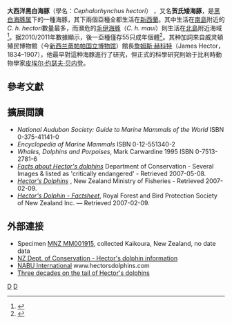{{Speciesbox
| taxon = Cephalorhynchus hectori
| binomial_authority=  Van Beneden, 1881
| status = EN
| trend = unknown
| status_system = iucn3.1
| status_ref = <ref name=iucn>{{IUCN2012.2|assessor= Reeves, R.R.|assessor2= Dawson, S.M.|assessor3= Jefferson, T.A.|assessor4= Karczmarski, L.|assessor5= Laidre, K.|assessor6= O’Corry-Crowe, G.|assessor7= Rojas-Bracho, L.|assessor8= Secchi, E.R.|assessor9= Slooten, E.|assessor10= Smith, B.D.|display-assessors= etal|year=2008|id=4162|title=Cephalorhynchus hectori|downloaded=18 January 2013}}</ref>
| image = Hector's Dolphins at Porpoise Bay 1999 a cropped.jpg
| image_caption = 大西洋黑白海豚
| image2 = Hector's dolphin size.svg
| image2_caption = 大小
| range_map = hector's dolphin range map v2.jpg
| range_map_caption = 分佈圖
| subdivision_ranks = 亞種
| subdivision =
*''C.h.hectori''
*[[毛伊海豚|毛伊海豚]] ''C.h.maui''
}}
'''大西洋黑白海豚 '''（學名：''Cephalorhynchus hectori''） ，又名'''贺氏矮海豚'''，是[[黑白海豚属|黑白海豚属]]下的一種海豚，其下兩個亞種全都生活在[[新西蘭|新西蘭]]。其中生活在[[南岛_(新西兰)|南島]]附近的''C. h. hectori''數量最多，而瀕危的[[毛伊海豚|毛伊海豚]]（''C. h. maui''）則生活在[[北島_(紐西蘭)|北島]]附近海域<ref>{{cite journal |last1=Baker |first1=Alan N. |last2=Smith |first2=Adam N.H. |last3=Pichler |first3=Franz B. |year=2002 |title=Geographical variation in Hector's dolphin: recognition of a new subspecies of ''Cephalorhynchus hectori'' |journal=Journal of the Royal Society of New Zealand |volume=32 |issue=4 |pages=713–727 |doi=10.1080/03014223.2002.9517717 |url=http://www.tandfonline.com/doi/abs/10.1080/03014223.2002.9517717 |accessdate=18 June 2013 |archive-date=2015-10-19 |archive-url=https://web.archive.org/web/20151019005659/http://www.tandfonline.com/doi/abs/10.1080/03014223.2002.9517717 |dead-url=no }}</ref>。据2010/2011年數據顯示，後一亞種僅存55只成年個體<ref>{{Cite web |title = Maui's dolphin abundance estimate |url = http://www.doc.govt.nz/conservation/native-animals/marine-mammals/dolphins/mauis-dolphin/docs-work/mauis-dolphin-abundance-estimate/ |publisher = New Zealand Department of Conservation |accessdate = 2012-03-13 |archive-url = https://web.archive.org/web/20140701040959/http://www.doc.govt.nz/conservation/native-animals/marine-mammals/dolphins/mauis-dolphin/docs-work/mauis-dolphin-abundance-estimate/ |archive-date = 2014-07-01 |dead-url = yes }}</ref>。其种加詞來自威灵頓殖民博物館（今[[新西兰蒂帕帕国立博物馆|新西兰蒂帕帕国立博物馆]]）館長[[詹姆斯·赫科特|詹姆斯·赫科特]]（James Hector，1834–1907），他最早對這种海豚進行了研究，但正式的科學研究則始于比利時動物學家[[皮埃尔·约瑟夫·贝内登|皮埃尔·约瑟夫·贝内登]]。

==參考文獻==
{{Reflist|30em}}

==擴展閲讀==
* ''National Audubon Society: Guide to Marine Mammals of the World'' ISBN 0-375-41141-0
* ''Encyclopedia of Marine Mammals'' ISBN 0-12-551340-2
* ''Whales, Dolphins and Porpoises'', Mark Carwardine 1995 ISBN 0-7513-2781-6
* ''[https://web.archive.org/web/20121021044306/http://www.doc.govt.nz/conservation/native-animals/marine-mammals/dolphins/hectors-dolphin/facts/ Facts about Hector's dolphins]'' Department of Conservation - Several Images & listed as 'critically endangered' - Retrieved 2007-05-08.
* ''[http://www.fish.govt.nz/en-nz/Environmental/Hectors+Dolphins.htm Hector's Dolphins] {{Wayback|url=http://www.fish.govt.nz/en-nz/Environmental/Hectors+Dolphins.htm |date=20080923005459 }}'', New Zealand Ministry of Fisheries - Retrieved 2007-02-09.
* ''[https://web.archive.org/web/20070926224211/http://www.forestandbird.org.nz/Marine/hectors/factsheet.asp Hector's Dolphin - Factsheet]'', Royal Forest and Bird Protection Society of New Zealand Inc. — Retrieved 2007-02-09.

==外部連接==
{{commons category|Cephalorhynchus hectori}}
* Specimen [http://collections.tepapa.govt.nz/objectdetails.aspx?oid=48306 MNZ MM001915]{{Wayback|url=http://collections.tepapa.govt.nz/objectdetails.aspx?oid=48306 |date=20121024222915 }}, collected Kaikoura, New Zealand, no date data
* [https://web.archive.org/web/20120629212641/http://www.doc.govt.nz/conservation/native-animals/marine-mammals/dolphins/hectors-dolphin NZ Dept. of Conservation - Hector's dolphin information]
* [http://www.hectorsdolphins.com NABU International] {{Wayback|url=http://www.hectorsdolphins.com/ |date=20201205143956 }} www.hectorsdolphins.com
* [http://www.radionz.co.nz/national/programmes/ourchangingworld/audio/201795806/three-decades-on-the-tail-of-hector's-dolphins Three decades on the tail of Hector's dolphins] {{Wayback|url=http://www.radionz.co.nz/national/programmes/ourchangingworld/audio/201795806/three-decades-on-the-tail-of-hector's-dolphins |date=20190220182002 }}
{{Taxonbar}}
[[Category:黑白海豚屬|D]]
[[Category:新西蘭哺乳動物|D]]